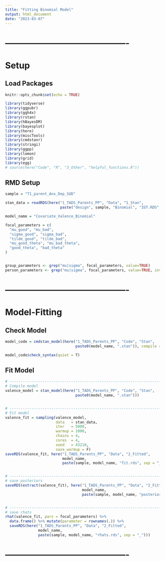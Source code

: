 ```yaml
---
title: "Fitting Binomial Model"
output: html_document
date: "2023-03-07"
---
```




# -------------------------------------------
# Setup
## Load Packages
```r
knitr::opts_chunk$set(echo = TRUE)

library(tidyverse)
library(ggpubr)
library(ggh4x)
library(rstan)
library(hBayesDM)
library(bayesplot)
library(here)
library(miscTools)
library(cmdstanr)
library(stringi)
library(ggpp)
library(lemon)
library(grid)
library(egg)
# source(here("Code", "R", "3_Other", "helpful_functions.R"))
```



## RMD Setup
```r
sample = "T1_parent_Anx_Dep_SUD"

stan_data = readRDS(here("1_TADS_Parents_PP", "Data", "1_Stan",
                         paste("design", sample, "Binomial", "IGT.RDS", sep = "_")))

model_name = "Covariate_Valence_Binomial"

focal_parameters = c(
  "mu_good", "mu_bad",
  "sigma_good", "sigma_bad",
  "tilde_good", "tilde_bad",
  "mu_good_theta", "mu_bad_theta",
  "good_theta", "bad_theta"
)


group_parameters <- grep("mu|sigma", focal_parameters, value=TRUE)
person_parameters <- grep("mu|sigma", focal_parameters, value=TRUE, invert=TRUE)
```



# -------------------------------------------
# Model-Fitting
## Check Model
```r
model_code = cmdstan_model(here("1_TADS_Parents_PP", "Code", "Stan", 
                                paste0(model_name, ".stan")), compile = F)

model_code$check_syntax(quiet = T)
```



## Fit Model
```r
# -----------------------------------------------------------------------------------
# Compile model
valence_model = stan_model(here("1_TADS_Parents_PP", "Code", "Stan",
                                paste0(model_name, ".stan")))


# -----------------------------------------------------------------------------------
# Fit model
valence_fit = sampling(valence_model, 
                       data   = stan_data, 
                       iter   = 5000, 
                       warmup = 1000, 
                       chains = 4, 
                       cores  = 4,
                       seed   = 43210,
                       save_warmup = F)
saveRDS(valence_fit, here("1_TADS_Parents_PP", "Data", "2_Fitted",
                          model_name,
                          paste(sample, model_name, "fit.rds", sep = "_")))


# -----------------------------------------------------------------------------------
# save posteriors
saveRDS(extract(valence_fit), here("1_TADS_Parents_PP", "Data", "2_Fitted",
                                   model_name,
                                   paste(sample, model_name, "posteriors.rds", sep = "_")))


# -----------------------------------------------------------------------------------
# save rhats
rhat(valence_fit, pars = focal_parameters) %>%
  data.frame() %>% mutate(parameter = rownames(.)) %>% 
  saveRDS(here("1_TADS_Parents_PP", "Data", "2_Fitted",
               model_name,
               paste(sample, model_name, "rhats.rds", sep = "_")))
```



# -------------------------------------------















